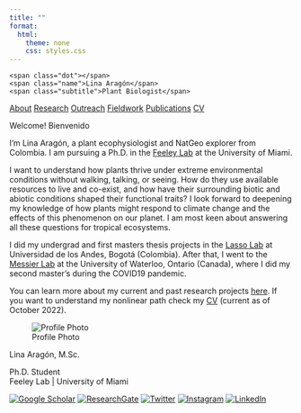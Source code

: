 ```yaml
---
title: ""
format:
  html:
    theme: none
    css: styles.css
---
```


<div class="main-header">
  <div class="header-left">
    <span class="dot"></span>
    <span class="name">Lina Aragón</span>
    <span class="subtitle">Plant Biologist</span>
  </div>
  <nav class="header-nav">
    <a href="index.html">About</a>
    <a href="research.html">Research</a>
    <a href="outreach.html">Outreach</a>
    <a href="fieldwork.html">Fieldwork</a>
    <a href="publications.html">Publications</a>
    <a href="cv.html">CV</a>
  </nav>
</div>

<div class="main-row">
  <div class="bio-left">

<span class="welcome">Welcome! Bienvenido</span>

I'm Lina Aragón, a plant ecophysiologist and NatGeo explorer from Colombia. I am pursuing a Ph.D. in the [Feeley Lab](https://www.feeleylab.com/) at the University of Miami.  

I want to understand how plants thrive under extreme environmental conditions without walking, talking, or seeing. How do they use available resources to live and co-exist, and how have their surrounding biotic and abiotic conditions shaped their functional traits? I look forward to deepening my knowledge of how plants might respond to climate change and the effects of this phenomenon on our planet. I am most keen about answering all these questions for tropical ecosystems.  

I did my undergrad and first masters thesis projects in the [Lasso Lab](https://lassolab.uniandes.edu.co/) at Universidad de los Andes, Bogotá (Colombia). After that, I went to the [Messier Lab](https://messierlab.github.io/) at the University of Waterloo, Ontario (Canada), where I did my second master's during the COVID19 pandemic.  

You can learn more about my current and past research projects [here](research.html). If you want to understand my nonlinear path check my [CV](cv.html) (current as of October 2022).

  </div>
  <div class="profile-right">

![Profile Photo](images/profile.jpg){.profile-pic}

<span class="profile-name">Lina Aragón, M.Sc.</span>

Ph.D. Student  
Feeley Lab | University of Miami

<div class="social-icons">
[![Google Scholar](icons/google-scholar.svg)](https://scholar.google.com/) 
[![ResearchGate](icons/researchgate.svg)](https://www.researchgate.net/) 
[![Twitter](icons/twitter.svg)](https://twitter.com/) 
[![Instagram](icons/instagram.svg)](https://instagram.com/) 
[![LinkedIn](icons/linkedin.svg)](https://linkedin.com/)
</div>
  </div>
</div>
